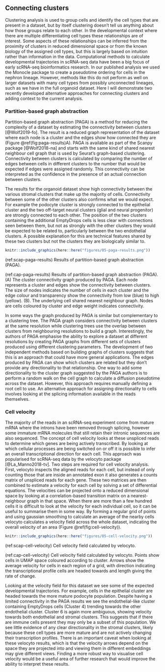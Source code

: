 ## Connecting clusters

Clustering analysis is used to group cells and identify the cell types that are
present in a dataset, but by itself clustering doesn't tell us anything about
how those groups relate to each other. In the developmental context where there
are multiple differentiating cell types these relationships are of interest.
Some aspects of these relationships can be inferred from the proximity of
clusters in reduced dimensional space or from the known biology of the assigned
cell types, but this is largely based on intuition rather than information in
the data. Computational methods to calculate developmental trajectories in
scRNA-seq data have been a big focus of early scRNA-seq bioinformatics
research. In our published analysis we used the Monocle package to create a
pseudotime ordering for cells in the nephron lineage. However, methods like
this do not perform as well on larger datasets with many cell types from
possibly unconnected lineages, such as we have in the full organoid dataset.
Here I will demonstrate two recently developed alternative approaches for
connecting clusters and adding context to the current analysis.

### Partition-based graph abstraction

Partition-based graph abstraction (PAGA) is a method for reducing the
complexity of a dataset by estimating the connectivity between clusters
[@Wolf2019-fo]. The result is a reduced graph representation of the dataset
where each node is a cluster and the edges show how connected they are (Figure
\@ref(fig:paga-results)A). PAGA is available as part of the Scanpy package
[@Wolf2018-na] and starts with the same kind of shared nearest neighbour cell
graph that is used by Seurat's graph-based clustering. Connectivity between
clusters is calculated by comparing the number of edges between cells in
different clusters to the number that would be expected if edges were assigned
randomly. This connectivity can be interpreted as the confidence in the
presence of an actual connection between clusters.

The results for the organoid dataset show high connectivity between the various
stromal clusters that make up the majority of cells. Connectivity between some
of the other clusters also confirms what we would expect. For example the
podocyte cluster is strongly connected to the epithelial cluster and the two
off-target neural clusters (glial and neural progenitor) are strongly connected
to each other. The position of the two clusters containing the additional
EmptyDrops cells is less clear with connections seen between them, but not as
strongly with the other clusters they would be expected to be related to,
particularly between the two endothelial clusters. A possible explanation for
this are technical features shared by these two clusters but not the clusters
they are biologically similar to.

```r
knitr::include_graphics(here::here("figures/05-paga-results.png"))
```

(ref:scap-paga-results) Results of partition-based graph abstraction (PAGA).

(ref:cap-paga-results) Results of partition-based graph abstraction (PAGA). (A) The cluster connectivity graph produced by PAGA. Each node represents a cluster and edges show the connectivity between clusters. The size of nodes indicates the number of cells in each cluster and the edge colour and transparency show the connectivity from low (blue) to high (yellow). (B). The underlying cell shared nearest neighbour graph. Nodes are cells coloured by cluster and edge weight indicates connectivity.

In some ways the graph produced by PAGA is similar but complementary to a
clustering tree. The PAGA graph considers connectivity between clusters at the
same resolution while clustering trees use the overlap between clusters from
neighbouring resolutions to build a graph. Interestingly, the authors of PAGA
emphasise the ability to explore a dataset at different resolutions by creating
PAGA graphs from different sets of clusters produced using different clustering
parameters. The development of two independent methods based on building graphs
of clusters suggests that this is an approach that could have more general
applications. The edges produced by PAGA can show which clusters are related
but they don't provide any directionality to that relationship. One way to add
some directionality to the cluster graph suggested by the PAGA authors is to
perform a random walk on the cell graph to calculate a diffusion pseudotime
across the dataset. However, this approach requires manually defining a root
cell to use. An alternative approach for assigning directionality to cells
involves looking at the splicing information available in the reads themselves.

### Cell velocity

The majority of the reads in an scRNA-seq experiment come from mature mRNA
where the introns have been removed through splicing, however some immature
mRNA molecules that still retain their intronic sequences are also sequenced.
The concept of cell velocity looks at these unspliced reads to determine which
genes are being actively transcribed. By looking at which cellular processes
are being switched on or off it is possible to infer an overall transcriptional
direction for each cell. This approach was popularised for scRNA-seq data by
the velocyto package [@La_Manno2018-tv]. Two steps are required for cell
velocity analysis. First, velocyto inspects the aligned reads for each cell,
but instead of only counting those that are inside an annotated exon it also
generates a counts matrix of unspliced reads for each gene. These two matrices
are then combined to estimate a velocity for each cell by solving a set of
differential equations. The velocities can be projected onto a reduced
dimensional space by looking at a correlation-based transition matrix on a
nearest-neighbour graph in that space. When there are more than a few hundred
cells it is difficult to look at the velocity for each individual cell, so it
can be useful to summarise them in some way. By forming a regular grid of
points and using gaussian smoothing to calculate an average of the nearby cells
velocyto calculates a velocity field across the whole dataset, indicating the
overall velocity of an area (Figure \@ref(fig:cell-velocity)).

```r
knitr::include_graphics(here::here("figures/05-cell-velocity.png"))
```

(ref:scap-cell-velocity) Cell velocity field calculated by velocyto.

(ref:cap-cell-velocity) Cell velocity field calculated by velocyto. Points show cells in UMAP space coloured according to cluster. Arrows show the average velocity for cells in each region of a grid, with direction indicating the transcriptional profile cells are headed towards and length giving the rate of change.

Looking at the velocity field for this dataset we see some of the expected
developmental trajectories. For example, cells in the epithelial cluster are
headed towards the more mature podocyte population. Despite having a limited
connectivity in the PAGA results we see the endothelial-like cluster containing
EmptyDrops cells (Cluster 4) trending towards the other endothelial cluster.
Cluster 6 is again more ambiguous, showing velocity towards both endothelial
and stromal clusters. This suggests that if there are immune cells present they
may only be a subset of this population. We see little evidence of any clear
directionality in the stromal clusters, likely because these cell types are
more mature and are not actively changing their transcription profiles. There
is an important caveat when looking at these velocyto results, which is that
the velocity arrows depend on the space they are projected into and viewing
them in different embeddings may give different views. Finding a more robust
way to visualise cell velocity would be a useful area of further research that
would improve the ability to interpret these results.

